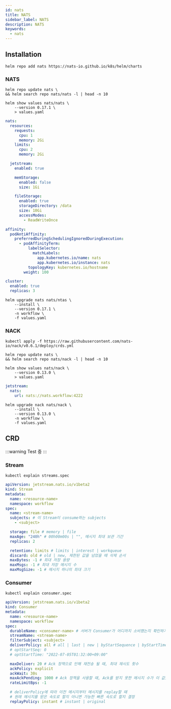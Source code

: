 ```yaml
---
id: nats
title: NATS
sidebar_label: NATS
description: NATS
keywords:
  - nats
---
```


## Installation

```shell
helm repo add nats https://nats-io.github.io/k8s/helm/charts
```

### NATS

```shell
helm repo update nats \
&& helm search repo nats/nats -l | head -n 10
```

```shell
helm show values nats/nats \
    --version 0.17.1 \
    > values.yaml
```

```yaml
nats:
  resources:
    requests:
      cpu: 1
      memory: 2Gi
    limits:
      cpu: 2
      memory: 2Gi

  jetstream:
    enabled: true

    memStorage:
      enabled: false
      size: 1Gi

    fileStorage:
      enabled: true
      storageDirectory: /data
      size: 10Gi
      accessModes:
        - ReadWriteOnce

affinity:
  podAntiAffinity:
    preferredDuringSchedulingIgnoredDuringExecution:
      - podAffinityTerm:
          labelSelector:
            matchLabels:
              app.kubernetes.io/name: nats
              app.kubernetes.io/instance: nats
          topologyKey: kubernetes.io/hostname
        weight: 100

cluster:
  enabled: true
  replicas: 3
```

```shell
helm upgrade nats nats/ntas \
    --install \
    --version 0.17.1 \
    -n workflow \
    -f values.yaml
```

### NACK

```shell
kubectl apply -f https://raw.githubusercontent.com/nats-io/nack/v0.6.1/deploy/crds.yml
```

```shell
helm repo update nats \
&& helm search repo nats/nack -l | head -n 10
```

```shell
helm show values nats/nack \
    --version 0.13.0 \
    > values.yaml
```

```yaml
jetstream:
  nats:
    url: nats://nats.workflow:4222
```

```shell
helm upgrade nack nats/nack \
    --install \
    --version 0.13.0 \
    -n workflow \
    -f values.yaml
```

## CRD

:::warning
Test 중
:::

### Stream

```shell
kubectl explain streams.spec
```

```yaml
apiVersion: jetstream.nats.io/v1beta2
kind: Stream
metadata:
  name: <resource-name>
  namespace: workflow
spec:
  name: <stream-name>
  subjects: # 이 Stream이 consume하는 subjects
    - <subject>

  storage: file # memory | file
  maxAge: "240h" # 00h00m00s | "", 메시지 최대 보관 기간
  replicas: 2

  retention: limits # limits | interest | workqueue
  discard: old # old | new, 제한된 값을 넘었을 때 삭제 순서
  maxBytes: -1 # 최대 저장 용량
  maxMsgs: -1 # 최대 저장 메시지 수
  maxMsgSize: -1 # 메시지 하나의 최대 크기
```

### Consumer

```shell
kubectl explain consumer.spec
```

```yaml
apiVersion: jetstream.nats.io/v1beta2
kind: Consumer
metadata:
  name: <resource-name>
  namespace: workflow
spec:
  durableName: <consumer-name> # 서버가 Consumer가 어디까지 소비했는지 확인하기 위한 이름
  streamName: <stream-name>
  filterSubject: <subject>
  deliverPolicy: all # all | last | new | byStartSequence | byStartTime
  # optStartSeq: 0
  # optStartTime: "2022-07-05T01:32:00+09:00"

  maxDeliver: 20 # Ack 정책으로 인해 재전송 될 때, 최대 재시도 횟수
  ackPolicy: explicit
  ackWait: 30s
  maxAckPending: 1000 # Ack 정책을 사용할 때, Ack를 받지 못한 메시지 수가 이 값을 넘어가면 일시 중지 됨
  rateLimitBps: -1

  # deliverPolicy에 따라 이전 메시지부터 메시지를 replay할 때
  # 원래 메시지를 받은 속도로 할지 아니면 가능한 빠른 속도로 할지 결정
  replayPolicy: instant # instant | original
```
